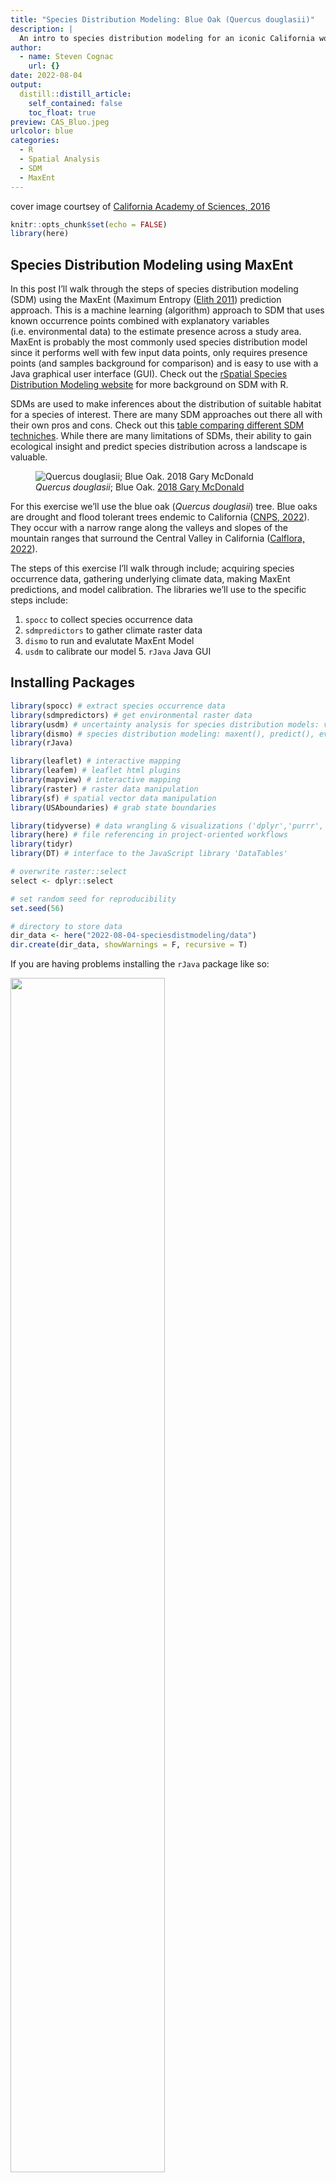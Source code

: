 ```yaml
---
title: "Species Distribution Modeling: Blue Oak (Quercus douglasii)"
description: |
  An intro to species distribution modeling for an iconic California woodland species.
author:
  - name: Steven Cognac
    url: {}
date: 2022-08-04
output:
  distill::distill_article:
    self_contained: false
    toc_float: true
preview: CAS_Bluo.jpeg
urlcolor: blue
categories:
  - R
  - Spatial Analysis
  - SDM
  - MaxEnt
---
```


cover image courtsey of [California Academy of Sciences, 2016](https://calphotos.berkeley.edu/cgi/img_query?enlarge=6666+6666+0116+0135)

```r
knitr::opts_chunk$set(echo = FALSE)
library(here)
```

## Species Distribution Modeling using MaxEnt

In this post I'll walk through the steps of species distribution modeling (SDM) using the MaxEnt (Maximum Entropy ([Elith 2011](https://onlinelibrary.wiley.com/doi/10.1111/j.1472-4642.2010.00725.x)) prediction approach. This is a machine learning (algorithm) approach to SDM that uses known occurrence points combined with explanatory variables (i.e. environmental data) to the estimate presence across a study area. MaxEnt is probably the most commonly used species distribution model since it performs well with few input data points, only requires presence points (and samples background for comparison) and is easy to use with a Java graphical user interface (GUI). Check out the [rSpatial Species Distribution Modeling website](https://rspatial.org/raster/sdm/1_sdm_introduction.html) for more background on SDM with R.

SDMs are used to make inferences about the distribution of suitable habitat for a species of interest. There are many SDM approaches out there all with their own pros and cons. Check out this [table comparing different SDM techniches](https://www.seascapemodels.org/SDM-fish-course-notes/2021-09-20-SDM-fish-course.html#comparison-of-some-different-sdm-options). While there are many limitations of SDMs, their ability to gain ecological insight and predict species distribution across a landscape is valuable.

![*Quercus douglasii*; Blue Oak. [2018 Gary McDonald](https://calphotos.berkeley.edu/cgi/img_query?enlarge=0000+0000+1218+0143)](images/blue_oak.jpeg)

For this exercise we'll use the blue oak (*Quercus douglasii*) tree. Blue oaks are drought and flood tolerant trees endemic to California ([CNPS, 2022](https://vegetation.cnps.org/alliance/80)). They occur with a narrow range along the valleys and slopes of the mountain ranges that surround the Central Valley in California ([Calflora, 2022](https://www.calflora.org/app/taxon?crn=6990)).

The steps of this exercise I'll walk through include; acquiring species occurrence data, gathering underlying climate data, making MaxEnt predictions, and model calibration. The libraries we'll use to the specific steps include:

1.  `spocc` to collect species occurrence data
2.  `sdmpredictors` to gather climate raster data
3.  `dismo` to run and evalutate MaxEnt Model
4.  `usdm` to calibrate our model 5. `rJava` Java GUI

## Installing Packages

```r
library(spocc) # extract species occurrence data
library(sdmpredictors) # get environmental raster data
library(usdm) # uncertainty analysis for species distribution models: vifcor()
library(dismo) # species distribution modeling: maxent(), predict(), evaluate()
library(rJava)

library(leaflet) # interactive mapping
library(leafem) # leaflet html plugins
library(mapview) # interactive mapping
library(raster) # raster data manipulation
library(sf) # spatial vector data manipulation
library(USAboundaries) # grab state boundaries

library(tidyverse) # data wrangling & visualizations ('dplyr','purrr', 'readr')
library(here) # file referencing in project-oriented workflows
library(tidyr)
library(DT) # interface to the JavaScript library 'DataTables'

# overwrite raster::select
select <- dplyr::select 

# set random seed for reproducibility
set.seed(56)

# directory to store data
dir_data <- here("2022-08-04-speciesdistmodeling/data")
dir.create(dir_data, showWarnings = F, recursive = T)
```

If you are having problems installing the `rJava` package like so:

![](images/rjava_error.png){width="70%"}

Here are some troubleshooting options for installation on a macOS Monterey with an M1 architecture (ymmv).

-   [Stack overflow](https://stackoverflow.com/questions/67849830/how-to-install-rjava%20-package-in-mac-with-m1-architecture) post. This got me 99% of the way there. I had to uninstall the latest JDK (19) and downgrade to Java 8. I have detailed steps below on this.
-   Check out the [R installation guide for Java Support](https://cran.r-project.org/doc/manuals/r-patched/R-admin.html#Java-support)
-   Helpful background on Java and MacOS Monterey - [Wolf Paulus's blog](https://wolfpaulus.com/installing-java-on-macos/).
-   Here's another helpful run through on [ [Zhiyzuo's blog](https://zhiyzuo.github.io/installation-rJava/).

Here are the steps I took to get `rJava` working:

1.  Uninstall `rJava` with `remove.packages()`.
2.  Download Java 8 (LTS) x86_64-bit JDK for MacOS from [Azul Core Platform](https://www.azul.com/downloads/?version=java-8-lts&os=macos&architecture=x86-64-bit&package=jdk) ![](images/jdk_download.png){width="60%"}.
3.  Run `R CMD javareconf` in the terminal. This reconfigures JAVA_HOME directories.
4.  Re-install `rJava` in Rstudio and voila.

## Collecting Species Occurrence Data

We'll set up our file structure here.

```r
# raw species data
obs_csv <- here(dir_data, "obs_csv.csv")
obs_geo <- here(dir_data, "obs_geo.geojson")
```

Let's download our species data. We'll limit it to the Global Biodiversity Information Facility (GBIF) data library using the `spocc::occ` function. Other data repositories are available (iNaturalist, eBird, Bison, iDigBio), but a lot of that data eventually ends up in GBIF. We'll filter our results for CA only observations (native range) and remove "PRESERVED_SPECIMEN" which are Herbaria records. in CA To do this we'll We then take the obs_csv dataframe and covert it to a spatial object using our coordinate data.

The function `file.exists()` returns a logical vector. I'll use that notation to avoid re-downloading/re-creating files each time the document is compiled.

```r
redo <- FALSE

# get species occurrence data from GBIF
if(!file.exists(obs_csv) | redo){
  res <- spocc::occ(
  limit = 10000, # default is 500
  query = 'Quercus douglasii', 
  from = 'gbif', has_coords = T)
  
  # extract data frame from result
  oak_df<- res$gbif$data[[1]] 
  
  # create .csv file of raw data
  readr::write_csv(oak_df, obs_csv)
  
  # convert to points of observation from lon/lat columns in data frame
  obs <- oak_df |> 
    sf::st_as_sf(
      coords = c("longitude", "latitude"),
      crs = st_crs(4326)) |> 
    
    # filter for observations only in native range (i.e. California) and not in an herbarium 
    filter(stateProvince == "California",
           basisOfRecord != "PRESERVED_SPECIMEN") |> 
    
    # there are 144 columns and we don't need them all
    select(key, basisOfRecord, occurrenceStatus, kingdom,
           phylum, order, family, species, stateProvince,
           eventDate, references)
  
  # create sf object
  sf::write_sf(obs, obs_geo)
}

# read in geo data
obs <- sf::read_sf(obs_geo)
```

```r
# show points on map
mapview::mapview(obs, map.types = "OpenTopoMap")
```

## Gathering Climate Data

### Select Datasets

```r
dir_env <- here(dir_data, "env")

# set a default data directory
options(sdmpredictors_datadir = dir_env)

# choosing terrestrial
env_datasets <- sdmpredictors::list_datasets(terrestrial = TRUE, marine = FALSE)

# show table of datasets
env_datasets |>  
  select(dataset_code) |> 
  DT::datatable()
```

We'll use the two terrestrial datasets, "WorldClim" and ENVIREM". Let's take a look at those.

```r
# choose datasets for a vector
env_datasets_vec <- c("WorldClim", "ENVIREM")

# get layers
env_layers <- sdmpredictors::list_layers(env_datasets_vec)

DT::datatable(env_layers, options = list(
  pageLength = 5, lengthMenu = c(5, 10, 15, 20)
))
```

There are 86 layers to choose from. Not all of them are needed so let's select a few layers that are most relevant. We'll use:

| Layer Code | name                    | description                               |
|-------------------|:-------------------|---------------------------------|
| WC_alt     | Altitude                | Altitude                                  |
| WC_bio1    | Annual mean temp        | Annual mean temp                          |
| WC_bio2    | Mean diurnal temp range | Mean of the monthly (max temp - min temp) |
| WC_bio6    | Minimum temp            | Minimum temp of the coldest month         |
| WC_bio12   | Annual precipitation    | Annual precipitation                      |
| ER_tri     | Terrain roughness index | Terrain roughness index                   |
| ER_topoWet | Topographic wetness     | SAGA-GIS topographic wetness index        |

### Download Data

With our datasets selected, let's download them and create our raster stack.

```r
# choose layers after some inspection and perhaps consulting literature
env_layers_vec <- c("WC_alt", "WC_bio1", "WC_bio2", "WC_bio6", 
                    "WC_bio12", "ER_tri", "ER_topoWet")

# get layers
env_stack <- load_layers(env_layers_vec)

# interactive plot layers, hiding all but first (select others)
# mapview(env_stack, hide = T) # makes the html too big for Github
plot(env_stack, nc=2)
```

### Crop Raster Stack

These raster layers are currently global. Let's crop the rasters to a reasonable study area. There are two primary options:

1.  create a convex hull around our species observations using the `sf` package (`sf::st_convex_hull(st_union())`)
2.  use the boundary of California

We'll use this second option grabbing boundaries with the `USAboundaries` package.

```r
# two spatial files we'll generate
ca_geo  <- here(dir_data, "ca_geo.geojson")
env_stack_grd <- here(dir_data, "env_stack.grd")

if (!file.exists(ca_geo) | redo){
  # make convex hull around points of observation
  ca_border <- USAboundaries::us_states(states = "California", resolution = "high")
  
  # save obs hull
  write_sf(ca_border, ca_geo)
}
ca_geo <- read_sf(ca_geo)

# show points on map
mapview(
  list(obs, ca_geo), map.types = "OpenTopoMap")

```

Now let's clip our environmental layers to this bounding box.

```r

if (!file.exists(env_stack_grd) | redo){
  ca_geo_sp <- sf::as_Spatial(ca_geo)
  env_stack <- raster::mask(env_stack, ca_geo_sp) |> 
    raster::crop(extent(ca_geo_sp))
  writeRaster(env_stack, env_stack_grd, overwrite=T)  
}
env_stack <- stack(env_stack_grd)

# show map
# mapview(obs) +
#   mapview(env_stack, hide = T) # makes html too big for Github

plot(env_stack, nc=2)
```

## Generate Pseudo-Absence Points

While pseudo-absence points aren't needed to run the MaxEnt model, they are useful if you want to evaluate model performance. Let's generate these points now and use them a couple steps from now.

```r
absence_geo <- here(dir_data, "absence.geojson")

if (!file.exists(absence_geo) | redo){
  # get raster count of observations
  r_obs <- rasterize(
    sf::as_Spatial(obs), env_stack[[1]], field=1, fun='count')
  
  # create mask for 
  r_mask <- mask(env_stack[[1]] > -Inf, r_obs, inverse=T)
  
  # generate random points inside mask
  absence <- dismo::randomPoints(r_mask, nrow(obs)) %>% 
    as_tibble() %>% 
    st_as_sf(coords = c("x", "y"), crs = 4326)
  
  write_sf(absence, absence_geo, delete_dsn=T)
}

absence <- read_sf(absence_geo)

# show map of presence, ie obs, and absence
mapview(obs, col.regions = "green") + 
  mapview(absence, col.regions = "gray")
```

## Extract Raster values from Observations

We prepare the data for MaxEnt modeling by extracting the raster values from our raster stack using the presence-only observation points. We start by creating a simple dataframe and then use the `raster::extract()` function to extract from our raster stack.

```r
pts_geo     <- here(dir_data, "pts.geojson")
pts_env_csv <- here(dir_data, "pts_env.csv")

if(!file.exists(pts_env_csv) | redo){
  # create simple dataframe
  pts <- rbind(
    obs |>
      mutate(present = 1) |> 
      select(present, key),
    absence |> 
      mutate(present = 0,
             key = NA)) |> 
    mutate(ID = 1:n()) |> 
    relocate(ID)
  write_sf(pts, pts_geo, delete_dsn=T)
  
  # extract raster values for points
  pts_env <- raster::extract(env_stack, as_Spatial(pts), df=TRUE) |>
    tibble() |> 
    # join present and geometry columns to raster value results for points
    left_join(
      pts |> 
        select(ID, present),
      by = "ID")  |>  
    relocate(present, .after = ID) |> 
    # extract lon, lat as single columns
    mutate(
      present = factor(present),
      lon = st_coordinates(geometry)[,1],
      lat = st_coordinates(geometry)[,2]) |> 
    select(-geometry)
  write_csv(pts_env, pts_env_csv)
  
}
pts_env <- read_csv(pts_env_csv)

pts_env |> 
  DT::datatable()
```

The table above (where *present=1*) is the input for our MaxEnt model. This table feeds into our SDM (y \~ X), where: *y* is the present column with values of 1 (present) and *X* is all other columns: WC_alt, WC_bio1, WC_bio2, WC_bio6, WC_bio12, ER_tri, ER_topoWet, lon, lat

## Running a MaxEnt (Maximum Entropy) Model

The MaxEnt approach is said to feel like a black box. That's primarily because it is difficult to compare outputs with other model-based approaches. With MaxEnt, the output provides an environmental suitability rather than a probability of occurrence. MaxEnt works by iteratively building multiple models using two primary input components:

1.  **Entropy**: our presence points. A model is calibrated to find the distribution that is most spread out, or closest to a uniform distribution throughout the study region
2. **Constraints**: the environmental variables (raster stack) that constrain the predicted distribution. These rules are based the environmental variables where the species was observed, present=1.

MaxEnt first calculates multiple probability densities using the environmental inputs above. This describes the relative likelihood of all environmental variables in the model. Then, the distribution across each environmental layer is calculated. MaxEnt chooses the distribution that maximizes similarity between the environmental characteristics of the total available environments and those of the locations where the species is known to be present. 

To run the model, it's quite simple. We'll use the `dismo::maxent()` function.

```r
mdl_maxent_rds <- here(dir_data, "mdl_maxent.rds")

# show version of maxent
if (!interactive())
  maxent()

# get presence-only observation points (maxent extracts raster values for you)
obs_sp <- read_sf(obs_geo) |>  
  sf::as_Spatial() # maxent prefers sp::SpatialPoints over newer sf::sf class

# fit a maximum entropy model
if (!file.exists(mdl_maxent_rds)){
  mdl <- maxent(env_stack, obs_sp)
  readr::write_rds(mdl, mdl_maxent_rds)
}
mdl <- read_rds(mdl_maxent_rds)

```

## Model Evaluation

There are a couple plots that help interpret and evaluate what's going on under the hood: term plots, variable contribution plots, and response curves. Let's take a look at all three.

### Term Plots

Before looking at our model output, we can look at how obviously differentiated the presence verses absence points for each predictor is. While MaxEnt doesn't use absence points, we can use them to evaluate our model nonetheless. A plot for a specific predictor and response is called a "term plot". Here we are looking for predictors where the presence (present=1) occupies a distinct "niche" from the background absence points (present=0). A more pronounced presence peak generally makes for a more confident model.

```r
pts_env %>% 
  select(-ID) %>% 
  mutate(
    present = factor(present)) %>% 
  pivot_longer(-present) %>% 
  ggplot() +
  geom_density(aes(x = value, fill = present)) + 
  scale_fill_manual(values = alpha(c("gray", "green"), 0.5)) +
  scale_x_continuous(expand=c(0,0)) +
  scale_y_continuous(expand=c(0,0)) +
  theme_light() + 
  facet_wrap(~name, scales = "free")
```

Some of the predictor variables, where presence=1, with a more pronounced peak include *lon, WC_alt, WC_bio1, WC_bio12, and WC_bio6*.

### Variable Contribution Plot

The *Variable Contribution plot* tells you the overall percentage each environmental predictor contribute to the model. We'll use the `raster::plot()` function for that.

```r
# plot variable contributions per predictor
plot(mdl)
```

We see the top three predictors *WC_bio12, WC_bio6, and WC_bio1* contribute approximately 90%.

### Response Curves

Response curves show how much each environmental variable affects the MaxEnt prediction and how that prediction changes as each variable is varied. The default in the `dismo::response` package is to vary one variable while setting all other environmental variables to their mean. In other words, the curves show the marginal effect of changing exactly one variable, holding all else constant.

```r
# plot response curves
dismo::response(mdl)
```

Let's make raw predictions of for species location

## Generate Raw Predictions

```r
# predict
y_predict <- predict(env_stack, mdl) #, ext=ext, progress='')

plot(y_predict, main='Maxent, raw prediction')
data(wrld_simpl, package="maptools")
plot(wrld_simpl, add=TRUE, border='dark grey')
```

## Model Calibration

While these raw results are a good start, it's important to calibrate a model. It is critical to check for multicollinearity between independent variables in your model. When you have multiple independent variables (in our case, our *X* values) that have high intercorrelation, this can lead to skewed or misleading results. This essentially widens your confidence intervals to produce less reliable results.

We first use a *pairs* plot to identify pairwise correlations between variables to identify pairs or groups of variables that are highly correlated. You can see below we have some strongly correlated variables. For our model, we'll set our pairwise correlation threshold at 0.7.

```r
# show pairs plot before multicollinearity reduction
raster::pairs(env_stack)
```

We can detect multicollinearity (strong correlation between two or more independent variables) with a Variance Inflaction Factor (VIF) with the `usdm::vif()` function. A value with a VIF greater than 10 indicates that our model has a collinearity problem. We can reduce

```r
# calculate VIF per predictor
vif(env_stack) |> 
  DT::datatable()
```

We see that *WC_alt, WC_bio1, and WC_bio6* all have VIF greater than 10. Let's remove those from our raster stack. We'll use `vifcor()` to to exclude those variables using a threshold correlation of 0.7.

```r
# stepwise reduce predictors, based on a max correlation of 0.7 (max 1)
v <- vifcor(env_stack, th=0.7) 
v

# reduce enviromental raster stack by 
env_stack_v <- usdm::exclude(env_stack, v)

# show pairs plot after multicollinearity reduction with vifcor()
pairs(env_stack_v)
```

Let's re-compute our model.

```r
mdl_maxv_rds  <- here(dir_data, "mdl_maxent_vif.rds")

# fit a maximum entropy model
if (!file.exists(mdl_maxv_rds)){
  mdl_maxv <- maxent(env_stack_v, obs_sp)
  readr::write_rds(mdl_maxv, mdl_maxv_rds)
}
mdl_maxv <- read_rds(mdl_maxv_rds)

raster::plot(mdl_maxv)
```

With our previous variable contribution plot the top two variables our top *WC_bio12, WC_bio6, and WC_bio1* approximately 90%.

```r
# predict
y_maxv <- predict(env_stack, mdl_maxv) #, ext=ext, progress='')

plot(y_maxv, main='Maxent, final prediction')
data(wrld_simpl, package="maptools")
plot(wrld_simpl, add=TRUE, border='dark grey')
```

```r

pal <- colorNumeric(
  palette = c('#313695','#4575b4','#74add1','#abd9e9','#e0f3f8','#fee090','#fdae61','#f46d43','#d73027','#a50026'),
  values(y_maxv),
  domain = c(0, 1), 
  na.color = "transparent"
)

 # obs_pal <- colorNumeric(palette = "green",
 #                        domain = pts$present)

map <- leaflet() |> 
  addTiles() |> 
  addProviderTiles("Esri.WorldImagery") |> 
  
  # add MaxEnt predictions
  addRasterImage(x = y_maxv, 
                 project = TRUE, 
                 layerId = "MaxEnt", 
                 colors = pal,
                 opacity = 0.5) |> 
  
  # add species observations
  addCircleMarkers(data = obs, radius = 1, fill = TRUE, color = "green") |> 
  addPolylines(data = ca_geo) |> 

  addLegend(pal = pal, values = values(y_maxv), title = "MaxEnt Predictions") |>
  # addLegend(pal = obs_pal, values = values(pts), title = "Blue Oak Observations") |> 
  
  # add measure
  addMeasure() |> 
  addHomeButton(extent(obs), "observations")

map
```

```r
mapview(obs, map.types = "OpenTopoMap", alpha = 0.1) +
  mapview(y_maxv, col.regons = pal(100))
```
